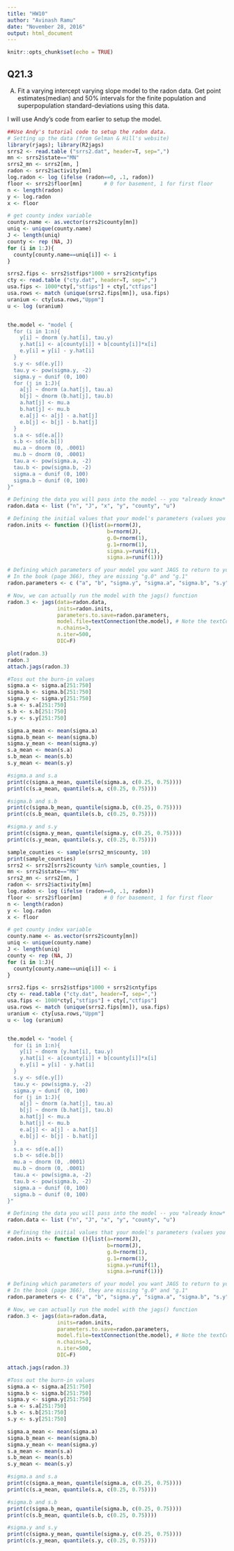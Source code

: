 ```yaml
---
title: "HW10"
author: "Avinash Ramu"
date: "November 28, 2016"
output: html_document
---
```


```r
knitr::opts_chunk$set(echo = TRUE)
```

## Q21.3
A) Fit a varying intercept varying slope model to the radon data. Get point estimates(median) and 50% intervals for the finite population and superpopulation standard-deviations using this data.

I will use Andy's code from earlier to setup the model.

```r
##Use Andy's tutorial code to setup the radon data.
# Setting up the data (from Gelman & Hill's website)
library(rjags); library(R2jags)
srrs2 <- read.table ("srrs2.dat", header=T, sep=",")
mn <- srrs2$state=="MN"
srrs2_mn <- srrs2[mn, ]
radon <- srrs2$activity[mn]
log.radon <- log (ifelse (radon==0, .1, radon))
floor <- srrs2$floor[mn]       # 0 for basement, 1 for first floor
n <- length(radon)
y <- log.radon
x <- floor

# get county index variable
county.name <- as.vector(srrs2$county[mn])
uniq <- unique(county.name)
J <- length(uniq)
county <- rep (NA, J)
for (i in 1:J){
  county[county.name==uniq[i]] <- i
}

srrs2.fips <- srrs2$stfips*1000 + srrs2$cntyfips
cty <- read.table ("cty.dat", header=T, sep=",")
usa.fips <- 1000*cty[,"stfips"] + cty[,"ctfips"]
usa.rows <- match (unique(srrs2.fips[mn]), usa.fips)
uranium <- cty[usa.rows,"Uppm"]
u <- log (uranium)


the.model <- "model { 
  for (i in 1:n){
    y[i] ~ dnorm (y.hat[i], tau.y)
    y.hat[i] <- a[county[i]] + b[county[i]]*x[i]
    e.y[i] = y[i] - y.hat[i]
  }
  s.y <- sd(e.y[])
  tau.y <- pow(sigma.y, -2)
  sigma.y ~ dunif (0, 100)
  for (j in 1:J){
    a[j] ~ dnorm (a.hat[j], tau.a)
    b[j] ~ dnorm (b.hat[j], tau.b)
    a.hat[j] <- mu.a
    b.hat[j] <- mu.b
    e.a[j] <- a[j] - a.hat[j]
    e.b[j] <- b[j] - b.hat[j]
  }
  s.a <- sd(e.a[])
  s.b <- sd(e.b[])
  mu.a ~ dnorm (0, .0001)
  mu.b ~ dnorm (0, .0001)
  tau.a <- pow(sigma.a, -2)
  tau.b <- pow(sigma.b, -2)
  sigma.a ~ dunif (0, 100)
  sigma.b ~ dunif (0, 100)
}"

# Defining the data you will pass into the model -- you *already know* these values
radon.data <- list ("n", "J", "x", "y", "county", "u")

# Defining the initial values that your model's parameters (values you *don't* already know)
radon.inits <- function (){list(a=rnorm(J), 
                                b=rnorm(J), 
                                g.0=rnorm(1), 
                                g.1=rnorm(1),
                                sigma.y=runif(1), 
                                sigma.a=runif(1))}

# Defining which parameters of your model you want JAGS to return to you 
# In the book (page 366), they are missing "g.0" and "g.1"
radon.parameters <- c ("a", "b", "sigma.y", "sigma.a", "sigma.b", "s.y", "s.a", "s.b", "g.0", "g.1")

# Now, we can actually run the model with the jags() function
radon.3 <- jags(data=radon.data, 
                inits=radon.inits, 
                parameters.to.save=radon.parameters, 
                model.file=textConnection(the.model), # Note the textConnection() function
                n.chains=3, 
                n.iter=500, 
                DIC=F)
```

```r
plot(radon.3)
radon.3
attach.jags(radon.3)

#Toss out the burn-in values
sigma.a <- sigma.a[251:750]
sigma.b <- sigma.b[251:750]
sigma.y <- sigma.y[251:750]
s.a <- s.a[251:750]
s.b <- s.b[251:750]
s.y <- s.y[251:750]

sigma.a_mean <- mean(sigma.a)
sigma.b_mean <- mean(sigma.b)
sigma.y_mean <- mean(sigma.y)
s.a_mean <- mean(s.a)
s.b_mean <- mean(s.b)
s.y_mean <- mean(s.y)

#sigma.a and s.a
print(c(sigma.a_mean, quantile(sigma.a, c(0.25, 0.75))))
print(c(s.a_mean, quantile(s.a, c(0.25, 0.75))))

#sigma.b and s.b
print(c(sigma.b_mean, quantile(sigma.b, c(0.25, 0.75))))
print(c(s.b_mean, quantile(s.b, c(0.25, 0.75))))

#sigma.y and s.y
print(c(sigma.y_mean, quantile(sigma.y, c(0.25, 0.75))))
print(c(s.y_mean, quantile(s.y, c(0.25, 0.75))))
```

```r
sample_counties <- sample(srrs2_mn$county, 10)
print(sample_counties)
srrs2 <- srrs2[srrs2$county %in% sample_counties, ]
mn <- srrs2$state=="MN"
srrs2_mn <- srrs2[mn, ]
radon <- srrs2$activity[mn]
log.radon <- log (ifelse (radon==0, .1, radon))
floor <- srrs2$floor[mn]       # 0 for basement, 1 for first floor
n <- length(radon)
y <- log.radon
x <- floor

# get county index variable
county.name <- as.vector(srrs2$county[mn])
uniq <- unique(county.name)
J <- length(uniq)
county <- rep (NA, J)
for (i in 1:J){
  county[county.name==uniq[i]] <- i
}

srrs2.fips <- srrs2$stfips*1000 + srrs2$cntyfips
cty <- read.table ("cty.dat", header=T, sep=",")
usa.fips <- 1000*cty[,"stfips"] + cty[,"ctfips"]
usa.rows <- match (unique(srrs2.fips[mn]), usa.fips)
uranium <- cty[usa.rows,"Uppm"]
u <- log (uranium)


the.model <- "model { 
  for (i in 1:n){
    y[i] ~ dnorm (y.hat[i], tau.y)
    y.hat[i] <- a[county[i]] + b[county[i]]*x[i]
    e.y[i] = y[i] - y.hat[i]
  }
  s.y <- sd(e.y[])
  tau.y <- pow(sigma.y, -2)
  sigma.y ~ dunif (0, 100)
  for (j in 1:J){
    a[j] ~ dnorm (a.hat[j], tau.a)
    b[j] ~ dnorm (b.hat[j], tau.b)
    a.hat[j] <- mu.a
    b.hat[j] <- mu.b
    e.a[j] <- a[j] - a.hat[j]
    e.b[j] <- b[j] - b.hat[j]
  }
  s.a <- sd(e.a[])
  s.b <- sd(e.b[])
  mu.a ~ dnorm (0, .0001)
  mu.b ~ dnorm (0, .0001)
  tau.a <- pow(sigma.a, -2)
  tau.b <- pow(sigma.b, -2)
  sigma.a ~ dunif (0, 100)
  sigma.b ~ dunif (0, 100)
}"

# Defining the data you will pass into the model -- you *already know* these values
radon.data <- list ("n", "J", "x", "y", "county", "u")

# Defining the initial values that your model's parameters (values you *don't* already know)
radon.inits <- function (){list(a=rnorm(J), 
                                b=rnorm(J), 
                                g.0=rnorm(1), 
                                g.1=rnorm(1),
                                sigma.y=runif(1), 
                                sigma.a=runif(1))}

# Defining which parameters of your model you want JAGS to return to you 
# In the book (page 366), they are missing "g.0" and "g.1"
radon.parameters <- c ("a", "b", "sigma.y", "sigma.a", "sigma.b", "s.y", "s.a", "s.b", "g.0", "g.1")

# Now, we can actually run the model with the jags() function
radon.3 <- jags(data=radon.data, 
                inits=radon.inits, 
                parameters.to.save=radon.parameters, 
                model.file=textConnection(the.model), # Note the textConnection() function
                n.chains=3, 
                n.iter=500, 
                DIC=F)
```

```r
attach.jags(radon.3)

#Toss out the burn-in values
sigma.a <- sigma.a[251:750]
sigma.b <- sigma.b[251:750]
sigma.y <- sigma.y[251:750]
s.a <- s.a[251:750]
s.b <- s.b[251:750]
s.y <- s.y[251:750]

sigma.a_mean <- mean(sigma.a)
sigma.b_mean <- mean(sigma.b)
sigma.y_mean <- mean(sigma.y)
s.a_mean <- mean(s.a)
s.b_mean <- mean(s.b)
s.y_mean <- mean(s.y)

#sigma.a and s.a
print(c(sigma.a_mean, quantile(sigma.a, c(0.25, 0.75))))
print(c(s.a_mean, quantile(s.a, c(0.25, 0.75))))

#sigma.b and s.b
print(c(sigma.b_mean, quantile(sigma.b, c(0.25, 0.75))))
print(c(s.b_mean, quantile(s.b, c(0.25, 0.75))))

#sigma.y and s.y
print(c(sigma.y_mean, quantile(sigma.y, c(0.25, 0.75))))
print(c(s.y_mean, quantile(s.y, c(0.25, 0.75))))

```
